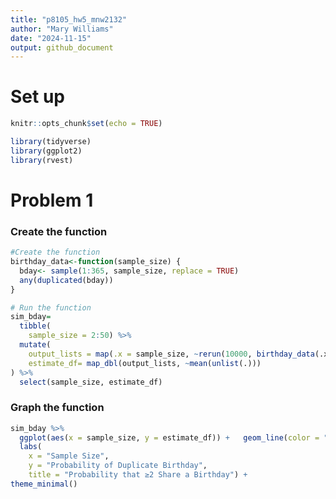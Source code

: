```yaml
---
title: "p8105_hw5_mnw2132"
author: "Mary Williams"
date: "2024-11-15"
output: github_document
---
```

# Set up 
```r
knitr::opts_chunk$set(echo = TRUE)
```

```r
library(tidyverse)
library(ggplot2)
library(rvest)
```

# Problem 1
### Create the function
```r
#Create the function
birthday_data<-function(sample_size) {
  bday<- sample(1:365, sample_size, replace = TRUE)
  any(duplicated(bday))
}
```


```r
# Run the function
sim_bday= 
  tibble(
    sample_size = 2:50) %>%
  mutate(
    output_lists = map(.x = sample_size, ~rerun(10000, birthday_data(.x))), 
    estimate_df= map_dbl(output_lists, ~mean(unlist(.)))
) %>%
  select(sample_size, estimate_df)
```
### Graph the function
```r
sim_bday %>%
  ggplot(aes(x = sample_size, y = estimate_df)) +   geom_line(color = "light blue") +  geom_point(color = "blue") + 
  labs(
    x = "Sample Size",
    y = "Probability of Duplicate Birthday",
    title = "Probability that ≥2 Share a Birthday") + 
theme_minimal()
```




